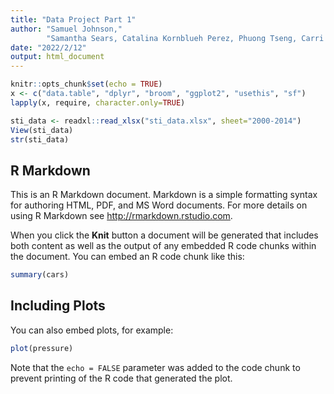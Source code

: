 ```yaml
---
title: "Data Project Part 1"
author: "Samuel Johnson," 
        "Samantha Sears, Catalina Kornblueh Perez, Phuong Tseng, Carri Beshears"
date: "2022/2/12"
output: html_document
---
```


```r
knitr::opts_chunk$set(echo = TRUE)
x <- c("data.table", "dplyr", "broom", "ggplot2", "usethis", "sf")
lapply(x, require, character.only=TRUE)

sti_data <- readxl::read_xlsx("sti_data.xlsx", sheet="2000-2014")
View(sti_data)
str(sti_data)
```

## R Markdown

This is an R Markdown document. Markdown is a simple formatting syntax for authoring HTML, PDF, and MS Word documents. For more details on using R Markdown see <http://rmarkdown.rstudio.com>.

When you click the **Knit** button a document will be generated that includes both content as well as the output of any embedded R code chunks within the document. You can embed an R code chunk like this:

```r
summary(cars)
```

## Including Plots

You can also embed plots, for example:

```r
plot(pressure)
```

Note that the `echo = FALSE` parameter was added to the code chunk to prevent printing of the R code that generated the plot.

